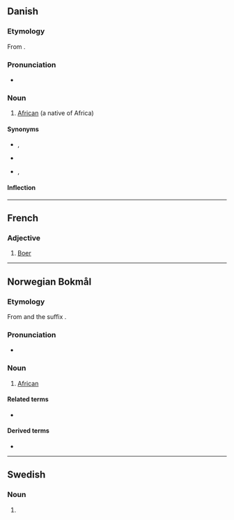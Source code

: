 {{also|Afrikaner|afrikáner}}
==Danish==
{{wikipedia|lang=da}}

===Etymology===
From {{etyl|la|da}} {{m|la|africanus||African}}.

===Pronunciation===
* {{IPA|/afriˈkaːˀnər/|[ɑfʁiˈkʰæːˀnɐ]|lang=da}}

===Noun===
{{da-noun|en|e}}

# [[African]] (a native of Africa)

====Synonyms====
* {{sense|dark-skinned, derogatory}} {{l|da|nigger}}, {{l|da|abekat}}
* {{sense|dark-skinned, now offensive}} {{l|da|neger}}
* {{sense|dark-skinned, neutral}} {{l|da|sort}}, {{l|da|farvet}}

====Inflection====
{{da-noun-infl|en|e|afrikanerne||||afrikanernes}}

----

==French==

===Adjective===
{{fr-adj|mf}}

# [[Boer]]

----

==Norwegian Bokmål==

===Etymology===
From {{m|nb|Afrika}} and the suffix {{m|nb|-aner}}.

===Pronunciation===
* {{IPA|/ɑfriˈkɑːnər/|lang=nb}}

===Noun===
{{nb-noun-m2}}

# [[African]]

====Related terms====
* {{l|nb|afrikansk}}

====Derived terms====
* {{l|nb|sentralafrikaner}}

----

==Swedish==

===Noun===
{{head|sv|noun form}}

# {{sv-noun-form-indef-pl|afrikan}}